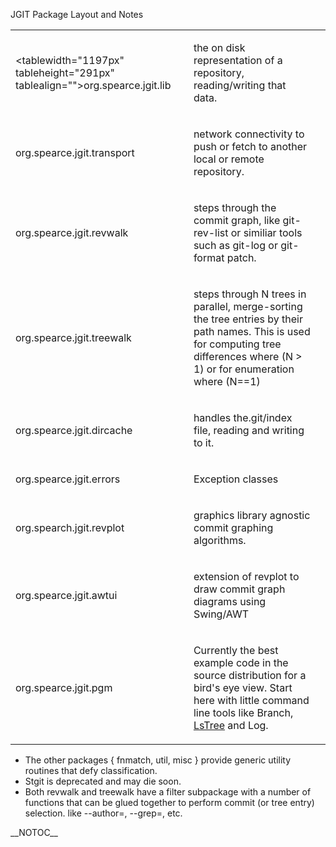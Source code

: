 JGIT Package Layout and Notes

{| border="1" cellpadding="2" cellspacing="0"
| <tablewidth="1197px" tableheight="291px" tablealign="">org.spearce.jgit.lib
| the on disk representation of a repository, reading/writing that data.
| 
|-
| org.spearce.jgit.transport
| network connectivity to push or fetch to another local or remote repository.
| 
|-
| org.spearce.jgit.revwalk
| steps through the commit graph, like git-rev-list or similiar tools such as git-log or git-format patch.
| 
|-
| org.spearce.jgit.treewalk
| steps through N trees in parallel, merge-sorting the tree entries by their path names. This is used for computing tree differences where (N > 1) or for enumeration where (N==1)
| 
|-
| org.spearce.jgit.dircache
| handles the.git/index file, reading and writing to it.
| 
|-
| org.spearce.jgit.errors
| Exception classes
| 
|-
| org.spearch.jgit.revplot
| graphics library agnostic commit graphing algorithms. 
| 
|-
| org.spearce.jgit.awtui
| extension of revplot to draw commit graph diagrams using Swing/AWT
| 
|-
| org.spearce.jgit.pgm
| Currently the best example code in the source distribution for a bird's eye view. Start here with little command line tools like Branch, [[LsTree]] and Log.
| 
|}

* The other packages { fnmatch, util, misc } provide generic utility routines that defy classification.
* Stgit is deprecated and may die soon.
* Both revwalk and treewalk have a filter subpackage with a number of functions that can be glued together to perform commit (or tree entry) selection. like --author=, --grep=, etc.

__NOTOC__